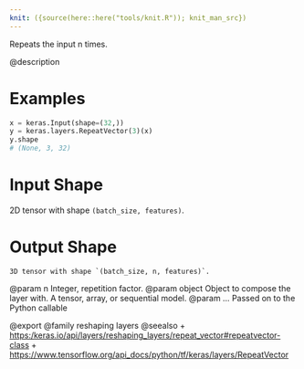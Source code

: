 ```yaml
---
knit: ({source(here::here("tools/knit.R")); knit_man_src})
---
```

Repeats the input n times.

@description

# Examples
```python
x = keras.Input(shape=(32,))
y = keras.layers.RepeatVector(3)(x)
y.shape
# (None, 3, 32)
```

# Input Shape
2D tensor with shape `(batch_size, features)`.

# Output Shape
    3D tensor with shape `(batch_size, n, features)`.

@param n Integer, repetition factor.
@param object Object to compose the layer with. A tensor, array, or sequential model.
@param ... Passed on to the Python callable

@export
@family reshaping layers
@seealso
+ <https:/keras.io/api/layers/reshaping_layers/repeat_vector#repeatvector-class>
+ <https://www.tensorflow.org/api_docs/python/tf/keras/layers/RepeatVector>
